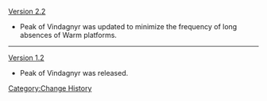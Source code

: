 [[Version 2.2]]
*Peak of Vindagnyr was updated to minimize the frequency of long absences of Warm platforms.
----
[[Version 1.2]]
*Peak of Vindagnyr was released.
<noinclude>[[Category:Change History]]</noinclude>